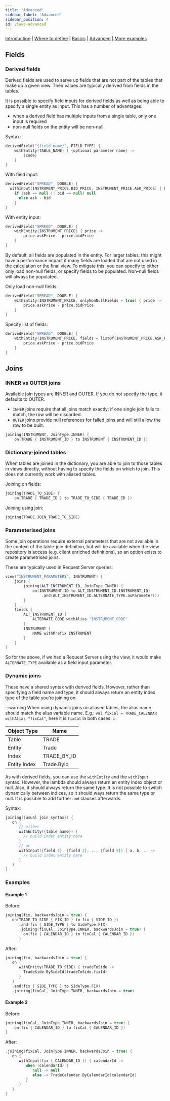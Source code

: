 ```yaml
---
title: 'Advanced'
sidebar_label: 'Advanced'
sidebar_position: 4
id: views-advanced
---
```




[Introduction](/creating-applications/defining-your-application/data-model/views/views/)  | [Where to define](/creating-applications/defining-your-application/data-model/views/views-define/) | [Basics](/creating-applications/defining-your-application/data-model/views/views-basics/) |  [Advanced](/creating-applications/defining-your-application/data-model/views/views-advanced/) | [More examples](/creating-applications/defining-your-application/data-model/views/views-examples/) 


## Fields

### Derived fields

Derived fields are used to serve up fields that are not part of the tables that make up a given view. Their values are typically derived from fields in the tables.

It is possible to specify field inputs for derived fields as well as being able to specify a single entity as input. This has a number of advantages:

- when a derived field has multiple inputs from a single table, only one input is required
- non-null fields on the entity will be non-null

Syntax:
```kotlin
derivedField("{field name}", FIELD_TYPE) {
    withEntity(TABLE_NAME) { {optional parameter name} ->
        {code}
    }
}
```

With field input:
```kotlin
derivedField("SPREAD", DOUBLE) {
  withInput(INSTRUMENT_PRICE.BID_PRICE, INSTRUMENT_PRICE.ASK_PRICE) { bid, ask ->
    if (ask == null || bid == null) null
      else ask - bid
    }
}
```

With entity input:
```kotlin
derivedField("SPREAD", DOUBLE) {
    withEntity(INSTRUMENT_PRICE) { price ->
        price.askPrice - price.bidPrice
    }
}
```
By default, all fields are populated in the entity. For larger tables, this might have a performance impact if many fields are loaded that are not used in the calculation or the final view. To mitigate this, you can specify to either only load non-null fields, or specify fields to be populated. Non-null fields will always be populated.

Only load non-null fields:

```kotlin
derivedField("SPREAD", DOUBLE) {
    withEntity(INSTRUMENT_PRICE, onlyNonNullFields = true) { price ->
        price.askPrice - price.bidPrice
    }
}
```
Specify list of fields:

```kotlin
derivedField("SPREAD", DOUBLE) {
    withEntity(INSTRUMENT_PRICE, fields = listOf(INSTRUMENT_PRICE.ASK_PRICE, INSTRUMENT_PRICE.BID_PRICE)) { price ->
        price.askPrice - price.bidPrice
    }
}
```

## Joins

### INNER vs OUTER joins

Available join types are INNER and OUTER. If you do not specify the type, it defaults to OUTER.

- `INNER` joins require that all joins match exactly; if one single join fails to match, the row will be discarded.
- `OUTER` joins provide null references for failed joins and will still allow the row to be built.

```kotlin
joining(INSTRUMENT, JoinType.INNER) {
    on(TRADE { INSTRUMENT_ID } to INSTRUMENT { INSTRUMENT_ID })
```

### Dictionary-joined tables
When tables are joined in the dictionary, you are able to join to those tables in views directly, without having to specify the fields on which to join. This does not currently work with aliased tables.

Joining on fields:

```kotlin
joining(TRADE_TO_SIDE) {
    on(TRADE { TRADE_ID } to TRADE_TO_SIDE { TRADE_ID })
```
Joining using join:

```kotlin
joining(TRADE.JOIN_TRADE_TO_SIDE)
```

### Parameterised joins
Some join operations require external parameters that are not available in the context of the table-join definition, but will be available when the view repository is access (e.g. client enriched definitions), so an option exists to create parametrised joins.

These are typically used in Request Server queries:

```kotlin
view("INSTRUMENT_PARAMETERS", INSTRUMENT) {
    joins {
        joining(ALT_INSTRUMENT_ID, JoinType.INNER) {
            on(INSTRUMENT.ID to ALT_INSTRUMENT_ID.INSTRUMENT_ID)
                .and(ALT_INSTRUMENT_ID.ALTERNATE_TYPE.asParameter())
        }
    }
    fields {
        ALT_INSTRUMENT_ID {
            ALTERNATE_CODE withAlias "INSTRUMENT_CODE"
        }
        INSTRUMENT {
            NAME withPrefix INSTRUMENT
        }
    }
}
```

So for the above, if we had a Request Server using the view, it would make `ALTERNATE_TYPE` available as a field input parameter.

### Dynamic joins
These have a shared syntax with derived fields. However, rather than specifying a field name and type, it should always return an entity index type of the table you’re joining on.

:::warning
When using dynamic joins on aliased tables, the alias name should match the alias variable name. E.g.: ```val fixCal = TRADE_CALENDAR withAlias "fixCal"```, here it is ```fixCal``` in both cases.
:::

| Object Type | Name |
| ----------- | ---- |
|Table | TRADE
|Entity | Trade
| Index | TRADE_BY_ID
| Entity Index | Trade.ById

As with derived fields, you can use the `withEntity` and the `withInput` syntax. However, the lambda should always return an entity index object or null. Also, it should always return the same type. It is not possible to switch dynamically between indices, so it should ways return the same type or null. It is possible to add further `and` clauses afterwards.

Syntax:

```kotlin
joining({usual join syntax}) {
   on {  
      // either
      withEntity({table name}) {
        // build index entity here
      }
      // or
      withInput({field 1}, {field 2}, .., {field 9}) { a, b, .. ->
        // build index entity here
      }
   }
}
```
### Examples

#### Example 1
Before:
```kotlin
joining(fix, backwardsJoin = true) {
   on(TRADE_TO_SIDE { FIX_ID } to fix { SIDE_ID })
      .and(fix { SIDE_TYPE } to SideType.FIX)
      .joining(fixCal, JoinType.INNER, backwardsJoin = true) {
        on(fix { CALENDAR_ID } to fixCal { CALENDAR_ID })
      }
```
After:
```kotlin
joining(fix, backwardsJoin = true) {
   on {
      withEntity(TRADE_TO_SIDE) { tradeToSide ->
        TradeSide.BySideId(tradeToSide.fixId)
      }
   }
   .and(fix { SIDE_TYPE } to SideType.FIX)
   .joining(fixCal, JoinType.INNER, backwardsJoin = true)
```

#### Example 2
Before:
```kotlin
joining(fixCal, JoinType.INNER, backwardsJoin = true) {
    on(fix { CALENDAR_ID } to fixCal { CALENDAR_ID })
}
```
After:
```kotlin
.joining(fixCal, JoinType.INNER, backwardsJoin = true) {
   on {
      withInput(fix { CALENDAR_ID }) { calendarId ->
         when (calendarId) {
            null -> null
            else -> TradeCalendar.ByCalendarId(calendarId)
         }
      }
   }
}
```



